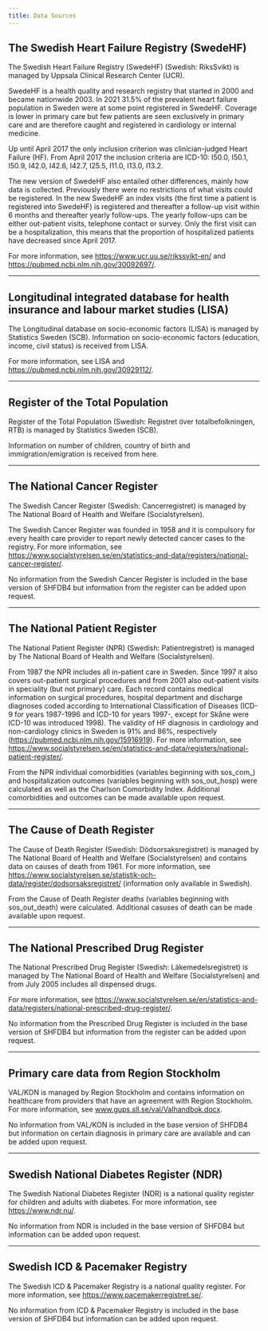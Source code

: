 ```yaml
---
title: Data Sources
---
```


## The Swedish Heart Failure Registry (SwedeHF)

The Swedish Heart Failure Registry (SwedeHF) (Swedish: RiksSvikt) is managed by Uppsala Clinical Research Center (UCR).

SwedeHF is a health quality and research registry that started in 2000 and became nationwide 2003. In 2021 31.5% of the prevalent heart failure population in Sweden were at some point registered in SwedeHF. Coverage is lower in primary care but few patients are seen exclusively in primary care and are therefore caught and registered in cardiology or internal medicine.

Up until April 2017 the only inclusion criterion was clinician-judged Heart Failure (HF). From April 2017 the inclusion criteria are ICD-10: I50.0, I50.1, I50.9, I42.0, I42.6, I42.7, I25.5, I11.0, I13.0, I13.2.

The new version of SwedeHF also entailed other differences, mainly how data is collected. Previously there were no restrictions of what visits could be registered. In the new SwedeHF an index visits (the first time a patient is registered into SwedeHF) is registered and thereafter a follow-up visit within 6 months and thereafter yearly follow-ups. The yearly follow-ups can be either out-patient visits, telephone contact or survey. Only the first visit can be a hospitalization, this means that the proportion of hospitalized patients have decreased since April 2017.

For more information, see [https://www.ucr.uu.se/rikssvikt-en/](https://www.ucr.uu.se/rikssvikt-en/) and [https://pubmed.ncbi.nlm.nih.gov/30092697/](https://pubmed.ncbi.nlm.nih.gov/30092697/).

----

## Longitudinal integrated database for health insurance and labour market studies (LISA)

The Longitudinal database on socio-economic factors (LISA) is managed by Statistics Sweden (SCB). Information on socio-economic factors (education, income, civil status) is received from LISA.

For more information, see LISA and [https://pubmed.ncbi.nlm.nih.gov/30929112/](https://pubmed.ncbi.nlm.nih.gov/30929112/).

----

## Register of the Total Population

Register of the Total Population (Swedish: Registret över totalbefolkningen, RTB) is managed by Statistics Sweden (SCB).

Information on number of children, country of birth and immigration/emigration is received from here.

----

## The National Cancer Register

The Swedish Cancer Register (Swedish: Cancerregistret) is managed by The National Board of Health and Welfare (Socialstyrelsen).

The Swedish Cancer Register was founded in 1958 and it is compulsory for every health care provider to report newly detected cancer cases to the registry. For more information, see [https://www.socialstyrelsen.se/en/statistics-and-data/registers/national-cancer-register/](https://www.socialstyrelsen.se/en/statistics-and-data/registers/national-cancer-register/).

No information from the Swedish Cancer Register is included in the base version of SHFDB4 but information from the register can be added upon request.

----

## The National Patient Register

The National Patient Register (NPR) (Swedish: Patientregistret) is managed by The National Board of Health and Welfare (Socialstyrelsen).

From 1987 the NPR includes all in-patient care in Sweden. Since 1997 it also covers out-patient surgical procedures and from 2001 also out-patient visits in speciality (but not primary) care. Each record contains medical information on surgical procedures, hospital department and discharge diagnoses coded according to International Classification of Diseases (ICD-9 for years 1987-1996 and ICD-10 for years 1997-, except for Skåne were ICD-10 was introduced 1998). The validity of HF diagnosis in cardiology and non-cardiology clinics in Sweden is 91% and 86%, respectively ([https://pubmed.ncbi.nlm.nih.gov/15916919](https://pubmed.ncbi.nlm.nih.gov/15916919)). For more information, see [https://www.socialstyrelsen.se/en/statistics-and-data/registers/national-patient-register/](https://www.socialstyrelsen.se/en/statistics-and-data/registers/national-patient-register/).

From the NPR individual comorbidities (variables beginning with sos_com_) and hospitalization outcomes (variables beginning with sos_out_hosp) were calculated as well as the Charlson Comorbidity Index. Additional comorbidities and outcomes can be made available upon request.

----

## The Cause of Death Register

The Cause of Death Register (Swedish: Dödsorsaksregistret) is managed by The National Board of Health and Welfare (Socialstyrelsen) and contains data on causes of death from 1961. For more information, see [https://www.socialstyrelsen.se/statistik-och-data/register/dodsorsaksregistret/](https://www.socialstyrelsen.se/statistik-och-data/register/dodsorsaksregistret/) (information only available in Swedish).

From the Cause of Death Register deaths (variables beginning with sos_out_death) were calculated. Additional casuses of death can be made available upon request.

----

## The National Prescribed Drug Register

The National Prescribed Drug Register (Swedish: Läkemedelsregistret) is managed by The National Board of Health and Welfare (Socialstyrelsen) and from July 2005 includes all dispensed drugs.

For more information, see [https://www.socialstyrelsen.se/en/statistics-and-data/registers/national-prescribed-drug-register/](https://www.socialstyrelsen.se/en/statistics-and-data/registers/national-prescribed-drug-register/).

No information from the Prescribed Drug Register is included in the base version of SHFDB4 but information from the register can be added upon request.

----

## Primary care data from Region Stockholm

VAL/KON is managed by Region Stockholm and contains information on healthcare from providers that have an agreement with Region Stockholm. For more information, see [www.gups.sll.se/val/Valhandbok.docx](www.gups.sll.se/val/Valhandbok.docx).

No information from VAL/KON is included in the base version of SHFDB4 but information on certain diagnosis in primary care are available and can be added upon request.

----

## Swedish National Diabetes Register (NDR)

The Swedish National Diabetes Register (NDR) is a national quality register for children and adults with diabetes. For more information, see [https://www.ndr.nu/](https://www.ndr.nu/).

No information from NDR is included in the base version of SHFDB4 but information can be added upon request.

----

## Swedish ICD & Pacemaker Registry

The Swedish ICD & Pacemaker Registry is a national quality register. For more information, see [https://www.pacemakerregistret.se/](https://www.pacemakerregistret.se/).

No information from ICD & Pacemaker Registry is included in the base version of SHFDB4 but information can be added upon request.